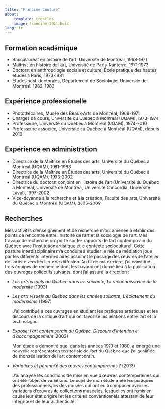 ```yaml
---
title: "Francine Couture"
about:
    template: trestles
    image: francine-2024.heic
lang: fr
---
```


<!-- ## Biographie
Francine Couture est professeure au département d’histoire de l’art depuis 1974. Son enseignement porte sur l’approche sociologique des arts visuels et l’analyse des institutions artistiques. Ses activités de recherche, étroitement liées à celles de son enseignement, sont axées sur l’étude de divers objets concernant le contexte de la vie artistique: le marché de l’art, les arts visuels au Québec durant les année soixante, les expositions d’art contemporain au cours des années soixante-dix et quatre-vingt et la question de la pérennité de l’art contemporain. Ses activités d’enseignement et de recherche l’ont menée à des points de rencontre entre l’histoire de l’art et la sociologie de l’art.
-->

## Formation académique
- Baccalauréat en histoire de l'art, Université de Montréal, 1968-1971
- Maîtrise en histoire de l'art, Université de Paris-Nanterre, 1971-1973
- Doctorat en anthropologie sociale et culture, École pratique des hautes études à Paris, 1973-1981
- Études post-doctorales, Département de Sociologie, Université de Montréal, 1982-1983

## Expérience professionelle
- Photothécaires, Musée des Beaux-Arts de Montréal, 1969-1971
- Chargée de cours, Université du Québec à Montréal (UQAM), 1973-1974
- Professeure, Université du Québec à Montréal (UQAM), 1974-2010
- Professeure associée, Université du Québec à Montréal (UQAM), depuis 2010

## Expérience en administration
- Directrice de la Maîtrise en Études des arts, Université du Québec à Montréal (UQAM), 1981-1983
- Directrice de la Maîtrise en Études des arts, Université du Québec à Montréal (UQAM), 1993-2002
- Directrice du doctorat conjoint en Histoire de l'art (Université du Québec à Montréal, Université de Montréal, Université Concordia, Université Laval), 1997-2002
- Vice-doyenne à la recherche et à la création, Faculté des arts, Université du Québec à Montréal (UQAM), 2005-2008

## Recherches
Mes activités d’enseignement et de recherche m’ont amenée à établir des points de rencontre entre l’histoire de l’art et la sociologie de l’art. Mes travaux de recherche ont porté sur les rapports de l’art contemporain du Québec avec l’institution artistique et le contexte socioculturel. Cette posture interdisciplinaire m’a conduite à étudier le rôle de médiation joué par les différents intermédiaires assurant le passage des œuvres de l’atelier de l’artiste vers les lieux de diffusion. Au fil de ma carrière, j'ai constitué trois équipes de recherche dont les travaux ont donné lieu à la publication des ouvrages collectifs suivants, dont j'ai assuré la direction :

- *Les arts visuels au Québec dans les soixante, La reconnaissance de la modernité* (1993)
- *Les arts visuels au Québec dans les années soixante*, *L’éclatement du modernisme* (1997)

  J'ai contribué à ces ouvrages en étudiant les pratiques artistiques et les discours de la critique d’art qui ont favorisé les relations entre l’art et la technologie.

- *Exposer l’art contemporain du Québec. Discours d’intention et d’accompagnement* (2003)

  Mon étude a démontré que, dans les années 1970 et 1980, a émergé une nouvelle représentation territoriale de l’art du Québec que j'ai qualifiée de montréalisation de l’art contemporain.

- *Variations et pérennité des œuvres contemporaines ?* (2013)

  J'ai analysé les conditions de mise en vue d’œuvres contemporaines qui ont été l'objet de variations. Le sujet de mon étude a été les pratiques des professionnels/les des musées qui ont eu à composer avec les variations d’œuvres de collections muséales, lesquelles ont remis en cause leur état originel et les critères conventionnels attestant de leur intégrité et de leur authenticité.